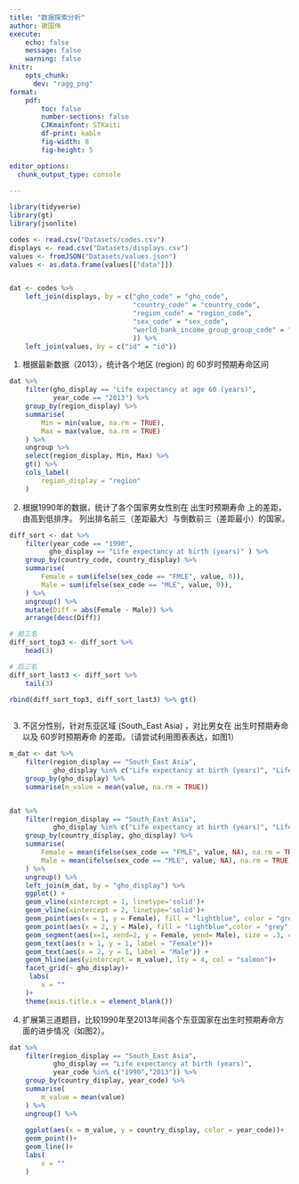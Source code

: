 ```yaml
---
title: "数据探索分析"
author: 谢国伟
execute: 
    echo: false
    message: false
    warning: false
knitr:
    opts_chunk: 
      dev: "ragg_png"
format:
    pdf: 
        toc: false
        number-sections: false
        CJKmainfont: STKaiti
        df-print: kable
        fig-width: 8
        fig-height: 5

editor_options: 
  chunk_output_type: console
 
---
```






```r
library(tidyverse)
library(gt)
library(jsonlite)
```


```r
codes <- read.csv("Datasets/codes.csv")
displays <- read.csv("Datasets/displays.csv")
values <- fromJSON("Datasets/values.json")
values <- as.data.frame(values[["data"]])


dat <- codes %>% 
    left_join(displays, by = c("gho_code" = "gho_code",
                               "country_code" = "country_code",
                               "region_code" = "region_code",
                               "sex_code" = "sex_code",
                               "world_bank_income_group_group_code" = "world_bank_income_group_group_code"
                               )) %>%
    left_join(values, by = c("id" = "id"))
```

1. 根据最新数据（2013），统计各个地区 (region) 的 60岁时预期寿命区间 
```r
dat %>%
    filter(gho_display == "Life expectancy at age 60 (years)",
           year_code == "2013") %>% 
    group_by(region_display) %>% 
    summarise(
        Min = min(value, na.rm = TRUE),
        Max = max(value, na.rm = TRUE)
    ) %>% 
    ungroup %>% 
    select(region_display, Min, Max) %>% 
    gt() %>% 
    cols_label(
        region_display = "region"
    )
```

2. 根据1990年的数据，统计了各个国家男女性别在 出生时预期寿命 上的差距，由高到低排序。
列出排名前三（差距最大）与倒数前三（差距最小）的国家。
```r
diff_sort <- dat %>% 
    filter(year_code == "1990",
          gho_display == "Life expectancy at birth (years)" ) %>% 
    group_by(country_code, country_display) %>% 
    summarise(
        Female = sum(ifelse(sex_code == "FMLE", value, 0)),
        Male = sum(ifelse(sex_code == "MLE", value, 0)),
    ) %>% 
    ungroup() %>% 
    mutate(Diff = abs(Female - Male)) %>% 
    arrange(desc(Diff))

# 前三名
diff_sort_top3 <- diff_sort %>% 
    head(3)

# 后三名
diff_sort_last3 <- diff_sort %>% 
    tail(3)

rbind(diff_sort_top3, diff_sort_last3) %>% gt()
    
```

3. 不区分性别，针对东亚区域 (South_East Asia) ，对比男女在 出生时预期寿命 以及 60岁时预期寿命 的差距。（请尝试利用图表表达，如图1）
```r
m_dat <- dat %>% 
    filter(region_display == "South_East Asia",
           gho_display %in% c("Life expectancy at birth (years)", "Life expectancy at age 60 (years)")) %>% 
    group_by(gho_display) %>% 
    summarise(m_value = mean(value, na.rm = TRUE))


dat %>% 
    filter(region_display == "South_East Asia",
           gho_display %in% c("Life expectancy at birth (years)", "Life expectancy at age 60 (years)")) %>% 
    group_by(country_display, gho_display) %>% 
    summarise(
        Female = mean(ifelse(sex_code == "FMLE", value, NA), na.rm = TRUE),
        Male = mean(ifelse(sex_code == "MLE", value, NA), na.rm = TRUE),
    ) %>% 
    ungroup() %>% 
    left_join(m_dat, by = "gho_display") %>% 
    ggplot() +
    geom_vline(xintercept = 1, linetype='solid')+
    geom_vline(xintercept = 2, linetype='solid')+
    geom_point(aes(x = 1, y = Female), fill = "lightblue", color = "grey",size = 2, shape = 21)+
    geom_point(aes(x = 2, y = Male), fill = "lightblue",color = "grey",size = 2, shape = 21)+
    geom_segment(aes(x=1, xend=2, y = Female, yend= Male), size = .3, color = "grey")+
    geom_text(aes(x = 1, y = 1, label = "Female"))+
    geom_text(aes(x = 2, y = 1, label = "Male")) +
    geom_hline(aes(yintercept = m_value), lty = 4, col = "salmon")+
    facet_grid(~ gho_display)+
     labs(
        x = ""
    )+
    theme(axis.title.x = element_blank())

```

4. 扩展第三道题目，比较1990年至2013年间各个东亚国家在出生时预期寿命方面的进步情况（如图2）。
```r

dat %>% 
    filter(region_display == "South_East Asia",
           gho_display == "Life expectancy at birth (years)",
           year_code %in% c("1990","2013")) %>% 
    group_by(country_display, year_code) %>% 
    summarise(
        m_value = mean(value)
    ) %>% 
    ungroup() %>%
 
    ggplot(aes(x = m_value, y = country_display, color = year_code))+
    geom_point()+
    geom_line()+
    labs(
        x = ""
    )
    


```





